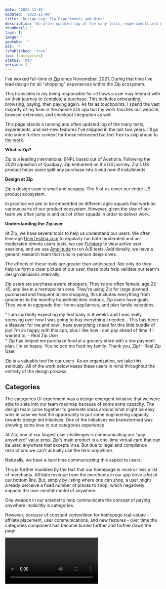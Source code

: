 ```yaml
---
date: '2023-11-02'
updated: '2023-11-08'
title: 'Design Log: Zip Experiments and Wins'
description: "An often updated log of the many tests, experiments and net-new features I've shipped while working at Zip"
thumbnail: ''
tags: []
image: ''
youtube: ''
alt: ''
isPublished: 'true'
toc: [categories]
status: 'WIP'
version: 1
---
```


I've worked full-time at [Zip](https://zip.co) since Novemeber, 2021. During that time I've lead design for all "shopping" experiences within the Zip ecosystem.

This translates to my being responsible for all flows a user may interact with on their journey to complete a purchase. This includes onboarding, browsing, paying, then paying again. As far as touchpoints, I spend the vast majority of my time in the mobile iOS app but my work touches our website, browser extension, and checkout integration as well.

This page stands a running and often updated log of the many tests, experiments, and net-new features I've shipped in the last two years. I'll go into some further context for those interested but feel free to skip ahead to [the work](#categories).

**What is Zip?**

Zip is a leading international BNPL based out of Australia. Following the 2020 aquisition of Quadpay, Zip embarked on it's US journey. Zip's US product helps users split any purchase into 4 <i className="tracking-tight">and now 8</i> installments.

**Design at Zip**

Zip's design team is small and scrappy. The 5 of us cover our entire US product ecosystem.

In practice we aim to be embedded on different agile squads that work on various parts of our product ecosystem. However, given the size of our team we often jump in and out of other squads in order to deliver work.

<div className="pt-3 pb-6">
  <BlogImage
    src="/design/zip-team.svg"
    alt="Zip team structure"
    fig="Our otherwise flat design team is lead by our director, Clay."
    bg="bg-[#EBE6FD]"
  />
</div>

**Understanding the Zip user**

At Zip, we have several tools to help us understand our users. We often leverage [UserTesting.com](https://UserTesting.com) to regularly run both moderated and un-moderated remote users tests, we use [Fullstory](https://fullstory.com) to view active user sessions, and we use [Amplitude](https://Amplitude.com) to run A/B tests. Additionally, we have a general research team that runs in-person deep-dives.

The effects of these tools are greater than anticipated. Not only do they help us form a clear picture of our user, these tools help validate our team's design decisions internally.

Zip users are purchase-aware shoppers. They're are often female, age 22-45, and live in a metropolitan area. They're using Zip for large planned purchased and frequent online shopping, this includes everything from groceries to the monthly household item restock. Zip users have goals. They want to ugpgrade their home appliances, and plan family vacations.

<div className="py-8">
  <div
    id="testimonial"
    className="flex mx-auto w-full not-prose p-6 text-base sm:space-x-4 space-y-4 sm:space-y-0 rounded-xl justify-center flex-col sm:flex-row columns-3"
  >
    <div className="p-8 bg-neutral-100 border space-y-2 rounded-xl not-prose  w-auto flex-1 flex-col flex">
      <span className="font-bold text-3xl italic">"</span>
      <span>
        I am currently expecting my first baby in 8 weeks and I was really
        stressing over how I was going to buy everything I needed...
      </span>
      <span>
        This has been a lifesaver for me and now I have everything I need for
        this little bundle of joy! I&#39;m so happy with this app, plus I like
        how I can pay ahead of time if I wanted to.
      </span>
      <span className="text-black/50 text-sm pt-2">- Real Zip User</span>
    </div>
    <div className="p-8 bg-neutral-100 border space-y-2 rounded-xl not-prose w-auto flex-1 flex-col flex">
      <span className="font-bold text-3xl italic">"</span>
      <span>
        Zip has helped me purchase food at a grocery store with a low payment
        plan. I’m so happy.
      </span>
      <span>You helped me feed my family. Thank you, Zip!</span>
      <span className="text-black/50 text-sm pt-2">- Real Zip User</span>
    </div>
  </div>
</div>

Zip is a valuable tool for our users. As an organization, we take this seriously. All of the work below keeps these users in mind throughout the entirety of the design process.

<PageBreak />

## Categories

<CaseStudyMeta
  role="Product Design Lead"
  impact="+8% New-User Activation"
  timeline="~6 wks, design-production"
  team="Emily, PM - Clay, Design Director - Kathryn, Affiliate - Manu, Data
          Shopping Squad Engineering Team - Kibi, QA"
/>

The categories UI experiment was a design emergent initiative that we were able to slate into our team roadmap because of some extra capacity. The design team came together to generate ideas around what might be easy wins in case we had the opportunity to put some engineering capacity towards design led intiatives. One of the initiatives we brainstormed was showing some love to our categories experience.

<div className="">
  <BlogImage
    src="/design/zip-categories-hero.svg"
    alt="Zip app Categories demonstration"
    fig="Final categories UI - Blur is for demonstration only"
    bg="bg-[#EBE6FD]"
    type={2}
  />
</div>

At Zip, one of our largest user challenges is communicating our "pay anywhere" value prop. Zip's main product is a one-time virtual card that can be used anywhere that excepts Visa. But due to legal and compliance restrictions we can't actually use the term <i>anywhere</i>.

Naturally, we have a hard time communicating this aspect to users.

This is further muddied by the fact that our homepage is more or less a list of merchants. Affiliate revenue from the merchants in our app drive a lot of our bottom line. But, simply by listing where one can shop, a user might already perceive a fixed number of places to shop, which negatively impacts the user mental-model of anywhere.

One weapon in our arsenel to help communicate the concept of paying anywhere implicitlly is categories.

However, because of constant competition for homepage real-estate - affilate placement, user communications, and new features - over time the categories component has become buried further and further down the page.

<Video
  src="old-categories-demo.mp4"
  caption="Categories module before the experiment"
/>

<ComingSoon />
